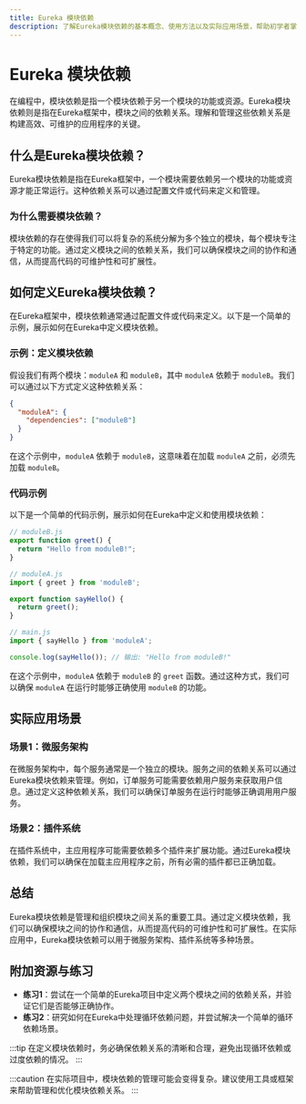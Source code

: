 ```yaml
---
title: Eureka 模块依赖
description: 了解Eureka模块依赖的基本概念、使用方法以及实际应用场景，帮助初学者掌握如何管理和使用Eureka模块依赖。
---
```


# Eureka 模块依赖

在编程中，模块依赖是指一个模块依赖于另一个模块的功能或资源。Eureka模块依赖则是指在Eureka框架中，模块之间的依赖关系。理解和管理这些依赖关系是构建高效、可维护的应用程序的关键。

## 什么是Eureka模块依赖？

Eureka模块依赖是指在Eureka框架中，一个模块需要依赖另一个模块的功能或资源才能正常运行。这种依赖关系可以通过配置文件或代码来定义和管理。

### 为什么需要模块依赖？

模块依赖的存在使得我们可以将复杂的系统分解为多个独立的模块，每个模块专注于特定的功能。通过定义模块之间的依赖关系，我们可以确保模块之间的协作和通信，从而提高代码的可维护性和可扩展性。

## 如何定义Eureka模块依赖？

在Eureka框架中，模块依赖通常通过配置文件或代码来定义。以下是一个简单的示例，展示如何在Eureka中定义模块依赖。

### 示例：定义模块依赖

假设我们有两个模块：`moduleA` 和 `moduleB`，其中 `moduleA` 依赖于 `moduleB`。我们可以通过以下方式定义这种依赖关系：

```json
{
  "moduleA": {
    "dependencies": ["moduleB"]
  }
}
```

在这个示例中，`moduleA` 依赖于 `moduleB`，这意味着在加载 `moduleA` 之前，必须先加载 `moduleB`。

### 代码示例

以下是一个简单的代码示例，展示如何在Eureka中定义和使用模块依赖：

```javascript
// moduleB.js
export function greet() {
  return "Hello from moduleB!";
}

// moduleA.js
import { greet } from 'moduleB';

export function sayHello() {
  return greet();
}

// main.js
import { sayHello } from 'moduleA';

console.log(sayHello()); // 输出: "Hello from moduleB!"
```

在这个示例中，`moduleA` 依赖于 `moduleB` 的 `greet` 函数。通过这种方式，我们可以确保 `moduleA` 在运行时能够正确使用 `moduleB` 的功能。

## 实际应用场景

### 场景1：微服务架构

在微服务架构中，每个服务通常是一个独立的模块。服务之间的依赖关系可以通过Eureka模块依赖来管理。例如，订单服务可能需要依赖用户服务来获取用户信息。通过定义这种依赖关系，我们可以确保订单服务在运行时能够正确调用用户服务。

### 场景2：插件系统

在插件系统中，主应用程序可能需要依赖多个插件来扩展功能。通过Eureka模块依赖，我们可以确保在加载主应用程序之前，所有必需的插件都已正确加载。

## 总结

Eureka模块依赖是管理和组织模块之间关系的重要工具。通过定义模块依赖，我们可以确保模块之间的协作和通信，从而提高代码的可维护性和可扩展性。在实际应用中，Eureka模块依赖可以用于微服务架构、插件系统等多种场景。

## 附加资源与练习

- **练习1**：尝试在一个简单的Eureka项目中定义两个模块之间的依赖关系，并验证它们是否能够正确协作。
- **练习2**：研究如何在Eureka中处理循环依赖问题，并尝试解决一个简单的循环依赖场景。

:::tip
在定义模块依赖时，务必确保依赖关系的清晰和合理，避免出现循环依赖或过度依赖的情况。
:::

:::caution
在实际项目中，模块依赖的管理可能会变得复杂。建议使用工具或框架来帮助管理和优化模块依赖关系。
:::